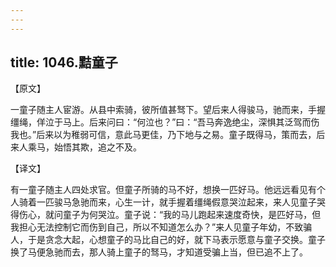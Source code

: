 ```yaml
---
---
---
```

title: 1046.黠童子
---



【原文】

一童子随主人宦游。从县中索骑，彼所值甚驽下。望后来人得骏马，驰而来，手握缰绳，佯泣于马上。后来问曰：“何泣也？”曰：“吾马奔逸绝尘，深惧其泛驾而伤我也。”后来以为稚弱可信，意此马更佳，乃下地与之易。童子既得马，策而去，后来人乘马，始悟其欺，追之不及。

【译文】

有一童子随主人四处求官。但童子所骑的马不好，想换一匹好马。他远远看见有个人骑着一匹骏马急驰而来，心生一计，就手握着缰绳假意哭泣起来，来人见童子哭得伤心，就问童子为何哭泣。童子说：“我的马儿跑起来速度奇快，是匹好马，但我担心无法控制它而伤到自己，所以不知道怎么办？”来人见童子年幼，不致骗人，于是贪念大起，心想童子的马比自己的好，就下马表示愿意与童子交换。童子换了马便急驰而去，那人骑上童子的驽马，才知道受骗上当，但已追不上了。